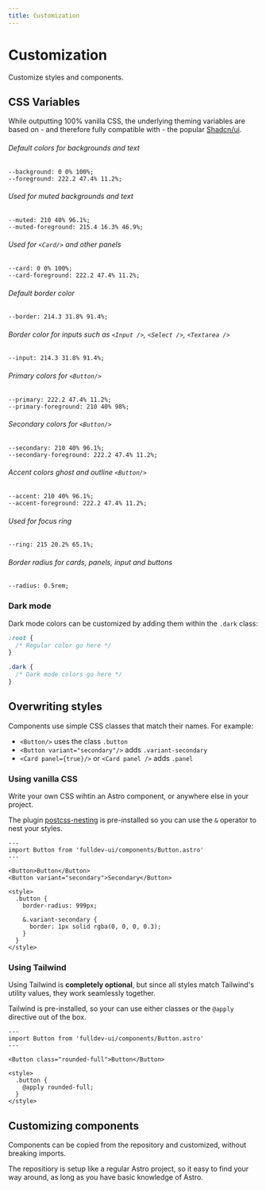 ```yaml
---
title: Customization
---
```


# Customization

Customize styles and components.

## CSS Variables

While outputting 100% vanilla CSS, the underlying theming variables are based on - and therefore fully compatible with - the popular [Shadcn/ui](https://ui.shadcn.com/).

###### Default colors for backgrounds and text

```
--background: 0 0% 100%;
--foreground: 222.2 47.4% 11.2%;
```

###### Used for muted backgrounds and text

```
--muted: 210 40% 96.1%;
--muted-foreground: 215.4 16.3% 46.9%;
```

###### Used for `<Card/>` and other panels

```
--card: 0 0% 100%;
--card-foreground: 222.2 47.4% 11.2%;
```

###### Default border color

```
--border: 214.3 31.8% 91.4%;
```

###### Border color for inputs such as `<Input />`, `<Select />`, `<Textarea />`

```
--input: 214.3 31.8% 91.4%;
```

###### Primary colors for `<Button/>`

```
--primary: 222.2 47.4% 11.2%;
--primary-foreground: 210 40% 98%;
```

###### Secondary colors for `<Button/>`

```
--secondary: 210 40% 96.1%;
--secondary-foreground: 222.2 47.4% 11.2%;
```

###### Accent colors ghost and outline `<Button/>`

```
--accent: 210 40% 96.1%;
--accent-foreground: 222.2 47.4% 11.2%;
```

###### Used for focus ring

```
--ring: 215 20.2% 65.1%;
```

###### Border radius for cards, panels, input and buttons

```
--radius: 0.5rem;
```

### Dark mode

Dark mode colors can be customized by adding them within the `.dark` class:

```css
:root {
  /* Regular color go here */
}

.dark {
  /* Dark mode colors go here */
}
```

## Overwriting styles

Components use simple CSS classes that match their names. For example:

- `<Button/>` uses the class `.button`
- `<Button variant="secondary"/>` adds `.variant-secondary`
- `<Card panel={true}/>` or `<Card panel />` adds `.panel`

### Using vanilla CSS

Write your own CSS wihtin an Astro component, or anywhere else in your project.

The plugin [postcss-nesting](https://github.com/csstools/postcss-plugins/tree/main/plugins/postcss-nesting) is pre-installed so you can use the `&` operator to nest your styles.

```astro live
---
import Button from 'fulldev-ui/components/Button.astro'
---

<Button>Button</Button>
<Button variant="secondary">Secondary</Button>

<style>
  .button {
    border-radius: 999px;

    &.variant-secondary {
      border: 1px solid rgba(0, 0, 0, 0.3);
    }
  }
</style>
```

### Using Tailwind

Using Tailwind is **completely optional**, but since all styles match Tailwind's utility values, they work seamlessly together.

Tailwind is pre-installed, so your can use either classes or the `@apply` directive out of the box.

```astro live
---
import Button from 'fulldev-ui/components/Button.astro'
---

<Button class="rounded-full">Button</Button>

<style>
  .button {
    @apply rounded-full;
  }
</style>
```

## Customizing components

Components can be copied from the repository and customized, without breaking imports.

The repositiory is setup like a regular Astro project, so it easy to find your way around, as long as you have basic knowledge of Astro.

